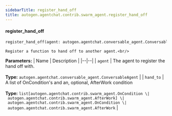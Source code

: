 ```yaml
---
sidebarTitle: register_hand_off
title: autogen.agentchat.contrib.swarm_agent.register_hand_off
---
```


<code class="doc-symbol doc-symbol-heading doc-symbol-function"></code>
#### register_hand_off

```python
register_hand_off(agent: autogen.agentchat.conversable_agent.ConversableAgent, hand_to: list[autogen.agentchat.contrib.swarm_agent.OnCondition | autogen.agentchat.contrib.swarm_agent.AfterWork] | autogen.agentchat.contrib.swarm_agent.OnCondition | autogen.agentchat.contrib.swarm_agent.AfterWork) -> 
```

    Register a function to hand off to another agent.<br/>

<b>Parameters:</b>
| Name | Description |
|--|--|
| `agent` | The agent to register the hand off with.<br/><br/>**Type:** `autogen.agentchat.conversable_agent.ConversableAgent` |
| `hand_to` | A list of OnCondition's and an, optional, AfterWork condition<br/><br/>**Type:** `list[autogen.agentchat.contrib.swarm_agent.OnCondition \| autogen.agentchat.contrib.swarm_agent.AfterWork] \| autogen.agentchat.contrib.swarm_agent.OnCondition \| autogen.agentchat.contrib.swarm_agent.AfterWork` |

<br />
